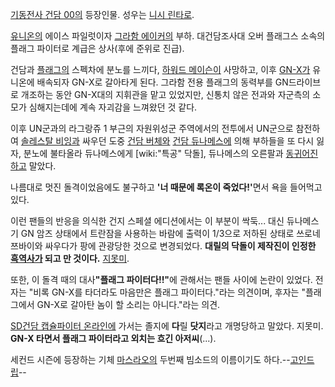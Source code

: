 [[기동전사 건담 00]]의 등장인물. 성우는 [[니시 린타로]].

[[유니온]]의 에이스 파일럿이자 [[그라함 에이커]]의 부하. 대건담조사대 오버 플래그스 소속의 플래그 파이터로 계급은 상사(후에 준위로 진급).

건담과 [[플래그]]의 스펙차에 분노를 느끼다, [[하워드 메이슨]]이 사망하고, 이후 [[GN-X]]가 유니온에 배속되자 GN-X로 갈아타게 된다. 그라함 전용 플래그의 동력부를 GN드라이브로 개조하는 동안 GN-X대의 지휘관을 맡고 있었지만, 신통치 않은 전과와 자군측의 소모가 심해지는데에 계속 자괴감을 느껴왔던 것 같다.

이후 UN군과의 라그랑쥬 1 부근의 자원위성군 주역에서의 전투에서 UN군으로 참전하여 [[솔레스탈 비잉]]과 싸우던 도중 [[건담 버체]]와 [[건담 듀나메스]]에 의해 부하들을 또 다시 잃자, 분노에 불타올라 듀나메스에게 [wiki:"특공" 닥돌], 듀나메스의 오른팔과 [[동귀어진]]하고 말았다.

나름대로 멋진 돌격이었음에도 불구하고 ''' '너 때문에 록온이 죽었다!' '''면서 욕을 들어먹고 있다.

이런 팬들의 반응을 의식한 건지 스페셜 에디션에서는 이 부분이 싹둑...
대신 듀나메스기 GN 암즈 상태에서 트란잠을 사용하는 바람에 출력이 1/3으로 저하된 상태로 쓰로네 쯔바이와 싸우다가 팡에 관광당한 것으로 변경되었다. '''대릴의 닥돌이 제작진이 인정한 [[흑역사]]가 되고 만 것이다.''' [[지못미]].

또한, 이 돌격 때의 대사'''"플래그 파이터다!!"'''에 관해서는 팬들 사이에 논란이 있었다. 전자는 "비록 GN-X를 타더라도 마음만은 플래그 파이터다."라는 의견이며, 후자는 "플래그에서 GN-X로 갈아탄 놈이 할 소리는 아니다."라는 의견.

[[SD건담 캡슐파이터 온라인]]에 가서는 졸지에 '''다'''릴 '''닷지'''라고 개명당하고 말았다. 지못미. '''GN-X 타면서 플래그 파이터라고 외치는 흐긴 아저씨'''(...).

세컨드 시즌에 등장하는 기체 [[마스라오]]의 두번째 빔소드의 이름이기도 하다.--[[고인드립]]--
